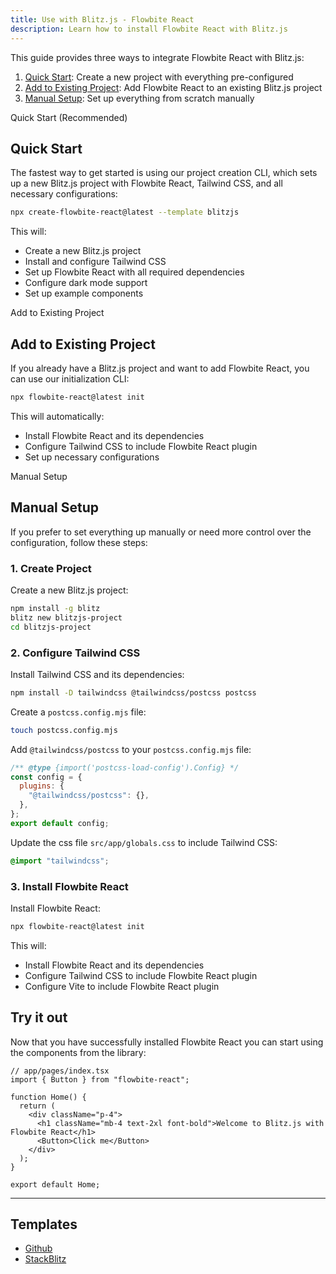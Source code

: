 ```yaml
---
title: Use with Blitz.js - Flowbite React
description: Learn how to install Flowbite React with Blitz.js
---
```


This guide provides three ways to integrate Flowbite React with Blitz.js:

1. [Quick Start](#quick-start): Create a new project with everything pre-configured
2. [Add to Existing Project](#add-to-existing-project): Add Flowbite React to an existing Blitz.js project
3. [Manual Setup](#manual-setup): Set up everything from scratch manually

<TextDivider>Quick Start (Recommended)</TextDivider>

## Quick Start

The fastest way to get started is using our project creation CLI, which sets up a new Blitz.js project with Flowbite React, Tailwind CSS, and all necessary configurations:

```bash
npx create-flowbite-react@latest --template blitzjs
```

This will:

- Create a new Blitz.js project
- Install and configure Tailwind CSS
- Set up Flowbite React with all required dependencies
- Configure dark mode support
- Set up example components

<TextDivider>Add to Existing Project</TextDivider>

## Add to Existing Project

If you already have a Blitz.js project and want to add Flowbite React, you can use our initialization CLI:

```bash
npx flowbite-react@latest init
```

This will automatically:

- Install Flowbite React and its dependencies
- Configure Tailwind CSS to include Flowbite React plugin
- Set up necessary configurations

<TextDivider>Manual Setup</TextDivider>

## Manual Setup

If you prefer to set everything up manually or need more control over the configuration, follow these steps:

### 1. Create Project

Create a new Blitz.js project:

```bash
npm install -g blitz
blitz new blitzjs-project
cd blitzjs-project
```

### 2. Configure Tailwind CSS

Install Tailwind CSS and its dependencies:

```bash
npm install -D tailwindcss @tailwindcss/postcss postcss
```

Create a `postcss.config.mjs` file:

```bash
touch postcss.config.mjs
```

Add `@tailwindcss/postcss` to your `postcss.config.mjs` file:

```js
/** @type {import('postcss-load-config').Config} */
const config = {
  plugins: {
    "@tailwindcss/postcss": {},
  },
};
export default config;
```

Update the css file `src/app/globals.css` to include Tailwind CSS:

```css
@import "tailwindcss";
```

### 3. Install Flowbite React

Install Flowbite React:

```bash
npx flowbite-react@latest init
```

This will:

- Install Flowbite React and its dependencies
- Configure Tailwind CSS to include Flowbite React plugin
- Configure Vite to include Flowbite React plugin

## Try it out

Now that you have successfully installed Flowbite React you can start using the components from the library:

```tsx
// app/pages/index.tsx
import { Button } from "flowbite-react";

function Home() {
  return (
    <div className="p-4">
      <h1 className="mb-4 text-2xl font-bold">Welcome to Blitz.js with Flowbite React</h1>
      <Button>Click me</Button>
    </div>
  );
}

export default Home;
```

<hr />

## Templates

- [Github](https://github.com/themesberg/flowbite-react-template-blitzjs)
- [StackBlitz](https://stackblitz.com/edit/flowbite-react-template-blitzjs)
